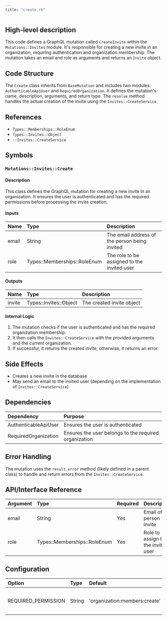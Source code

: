 ```yaml
---
title: "create.rb"
---
```


## High-level description
This code defines a GraphQL mutation called `CreateInvite` within the `Mutations::Invites` module. It's responsible for creating a new invite in an organization, requiring authentication and organization membership. The mutation takes an email and role as arguments and returns an `Invite` object.

## Code Structure
The `Create` class inherits from `BaseMutation` and includes two modules: `AuthenticableApiUser` and `RequiredOrganization`. It defines the mutation's name, description, arguments, and return type. The `resolve` method handles the actual creation of the invite using the `Invites::CreateService`.

## References
- `Types::Memberships::RoleEnum`
- `Types::Invites::Object`
- `::Invites::CreateService`

## Symbols

### `Mutations::Invites::Create`
#### Description
This class defines the GraphQL mutation for creating a new invite in an organization. It ensures the user is authenticated and has the required permissions before processing the invite creation.

#### Inputs
| Name | Type | Description |
|:-----|:-----|:------------|
| email | String | The email address of the person being invited |
| role | Types::Memberships::RoleEnum | The role to be assigned to the invited user |

#### Outputs
| Name | Type | Description |
|:-----|:-----|:------------|
| invite | Types::Invites::Object | The created invite object |

#### Internal Logic
1. The mutation checks if the user is authenticated and has the required organization membership.
2. It then calls the `Invites::CreateService` with the provided arguments and the current organization.
3. If successful, it returns the created invite; otherwise, it returns an error.

## Side Effects
- Creates a new invite in the database
- May send an email to the invited user (depending on the implementation of `Invites::CreateService`)

## Dependencies
| Dependency | Purpose |
|:-----------|:--------|
| AuthenticableApiUser | Ensures the user is authenticated |
| RequiredOrganization | Ensures the user belongs to the required organization |

## Error Handling
The mutation uses the `result_error` method (likely defined in a parent class) to handle and return errors from the `Invites::CreateService`.

## API/Interface Reference
| Argument | Type | Required | Description |
|:---------|:-----|:---------|:------------|
| email | String | Yes | Email of the person to invite |
| role | Types::Memberships::RoleEnum | Yes | Role to assign to the invited user |

## Configuration
| Option | Type | Default | Description |
|:-------|:-----|:--------|:------------|
| REQUIRED_PERMISSION | String | 'organization:members:create' | Permission required to create an invite |